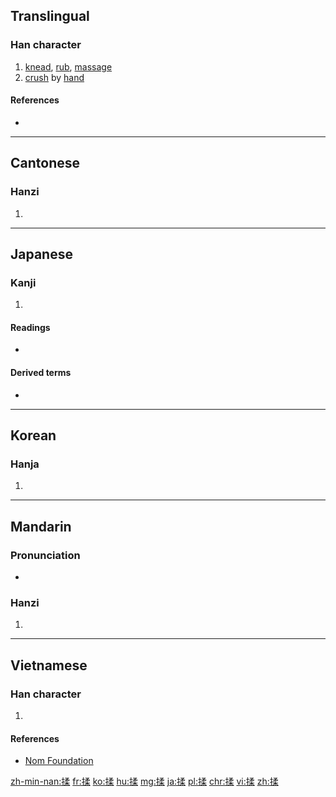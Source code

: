 ==Translingual==

===Han character===
{{Han char|rn=64|rad=手|as=09|sn=12|four=5709<sub>4</sub>|canj=手弓竹木 (QNHD)|ids=⿰[[扌]][[柔]]}}

# [[knead]], [[rub]], [[massage]]
# [[crush]] by [[hand]]

====References====
* {{Han ref|kx=0441.100|dkj=12332|dj=0792.050|hdz=31926.100|uh=63C9|ud=25545|bh=B47C|bd=46204}}

----

==Cantonese==

===Hanzi===
{{yue-hanzi|jyut=jau4|y=yau4}}

# {{defn|lang=yue|sort=手09}}

----

==Japanese==

===Kanji===
{{ja-kanji|grade=|rs=手09}}

# {{defn|lang=ja|sort=手09}}

====Readings====
* {{ja-readings|on=[[じゅう]] (jū)|kun=[[もむ]] (momu)}}

====Derived terms====
* {{l|ja|揉み上げ|tr=[[もみあげ]], momiage}}

----

==Korean==

===Hanja===
{{ko-hanja|hangeul=유|eumhun=|rv=yu|mr=yu|y=yu}}

# {{defn|lang=ko|sort=手09}}

----

==Mandarin==

===Pronunciation===
* {{audio|Zh-róu.ogg|Audio|lang=cmn}}

===Hanzi===
{{cmn-hanzi|pin=[[róu]] ([[rou2]])|wg=jou<sup>2</sup>}}

# {{defn|lang=cmn|sort=手09}}

----

==Vietnamese==

===Han character===
{{vi-readings|rs=手09| hanviet = nhu}}

# {{defn|lang=vi|sort=手09}}

====References====
*[http://nomfoundation.org/common/nom_details.php?codepoint=63c9 Nom Foundation]

[[zh-min-nan:揉]]
[[fr:揉]]
[[ko:揉]]
[[hu:揉]]
[[mg:揉]]
[[ja:揉]]
[[pl:揉]]
[[chr:揉]]
[[vi:揉]]
[[zh:揉]]